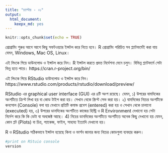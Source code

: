 ```yaml
---
title: "চ্যাপ্টার - ০১"
output: 
  html_document: 
    keepx_md: yes
---
```


```r
knitr::opts_chunk$set(echo = TRUE)
```

প্রোগ্রামিং শুরুর আগে আগে কিছু সফটওয়্যার ইন্সটল করে নিতে হবে। R প্রোগ্রামিং পরিচিত সব প্ল্যাটফর্মেই করা যায় যেমন, Windows, Mac OS, Linux। 

এই লিংকে গিয়ে ডাউনলোড ও ইন্সটল করে নিন। R  ইন্সটল করতে প্রদত্ত নির্দেশনা মেনে চলুন। বিভিন্ন প্ল্যাটফর্মে সেটা ভিন্ন হতে পারে। 
https://cran.r-project.org/bin/

এই লিংকে গিয়ে RStudio ডাউনলোড ও ইন্সটল করে নিন।
https://www.rstudio.com/products/rstudio/download/preview/

RStudio এর graphical user interface (GUI) এর ৪টি অংশ রয়েছে। যেমন, 
১) উপরের বামদিকের অংশটিতে ক্রিপ্ট লিখা হয় বা কোড টাইপ করা হয়। সেখান থেকে স্ক্রিপ্ট সেভ করা হয়। 
২) বামদিকের নিচের অংশটিকে কনসোল (Console) বলা হয় যেখানে প্রতিটি কমান্ড প্রবেশ (entered) করা হয় ও সেখান থেকে চালানো (executed) হয়,
৩) উপরের ডানদিকের অংশটিতে কাজের হিস্ট্রি ও R Environment দেখানো হয় সেটা নির্দেশ করে কি কি ডেটা বা অবজেক্ট আছে। 
4) নিচের ডানদিকের অংশটিতে অংশটিতে অনেক কিছু দেখানো হয় যেমন, কোন প্লট (Plots) বা চিত্র, প্যাকেজ, ফাইল, সাহায্য ইত্যাদি দেখানো হয়। 

R ও RStudio সঠিকভাবে ইন্সটল হয়েছে কিনা ও ভার্শন জানার জন্য নিচের কোডগুলা ব্যবহার করুন।

```r
#print on RStuio console
version
```

